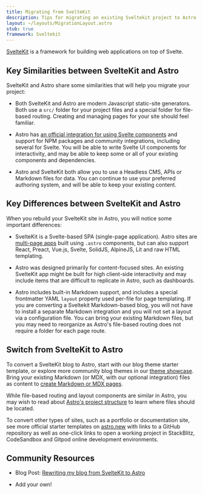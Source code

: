 ```yaml
---
title: Migrating from SvelteKit
description: Tips for migrating an existing Sveltekit project to Astro
layout: ~/layouts/MigrationLayout.astro
stub: true
framework: Sveltekit
---
```


[SvelteKit](https://kit.svelte.dev) is a framework for building web applications on top of Svelte.

## Key Similarities between SvelteKit and Astro

SvelteKit and Astro share some similarities that will help you migrate your project:

- Both SvelteKit and Astro are modern Javascript static-site generators. Both use a `src/` folder for your project files and a special folder for file-based routing. Creating and managing pages for your site should feel familiar.

- Astro has [an official integration for using Svelte components](/en/guides/integrations-guide/svelte/) and support for NPM packages and community integrations, including several for Svelte. You will be able to write Svelte UI components for interactivity, and may be able to keep some or all of your existing components and dependencies.

- Astro and SvelteKit both allow you to use a Headless CMS, APIs or Markdown files for data. You can continue to use your preferred authoring system, and will be able to keep your existing content.

## Key Differences between SvelteKit and Astro

When you rebuild your SvelteKit site in Astro, you will notice some important differences:

- SvelteKit is a Svelte-based SPA (single-page application). Astro sites are [multi-page apps](/en/concepts/mpa-vs-spa/) built using `.astro` components, but can also support React, Preact, Vue.js, Svelte, SolidJS, AlpineJS, Lit and raw HTML templating.

- Astro was designed primarily for content-focused sites. An existing SvelteKit app might be built for high client-side interactivity and may include items that are difficult to replicate in Astro, such as dashboards.

- Astro includes built-in Markdown support, and includes a special frontmatter YAML `layout` property used per-file for page templating. If you are converting a Sveltekit Markdown-based blog, you will not have to install a separate Markdown integration and you will not set a layout via a configuration file. You can bring your existing Markdown files, but you may need to reorganize as Astro's file-based routing does not require a folder for each page route.


## Switch from SvelteKit to Astro

To convert a SvelteKit blog to Astro, start with our blog theme starter template, or explore more community blog themes in our [theme showcase](https://astro.build/themes/). Bring your existing Markdown (or MDX, with our optional integration) files as content to [create Markdown or MDX pages](/en/guides/markdown-content/).

While file-based routing and layout components are similar in Astro, you may wish to read about [Astro's project structure](/en/core-concepts/project-structure/) to learn where files should be located.

To convert other types of sites, such as a portfolio or documentation site, see more official starter templates on [astro.new](https://astro.new) with links to a GitHub repository as well as one-click links to open a working project in StackBlitz, CodeSandbox and Gitpod online development environments.

## Community Resources

- Blog Post: [Rewriting my blog from SvelteKit to Astro](https://kharann.com/blog/rewriting-my-blog/)

- Add your own!